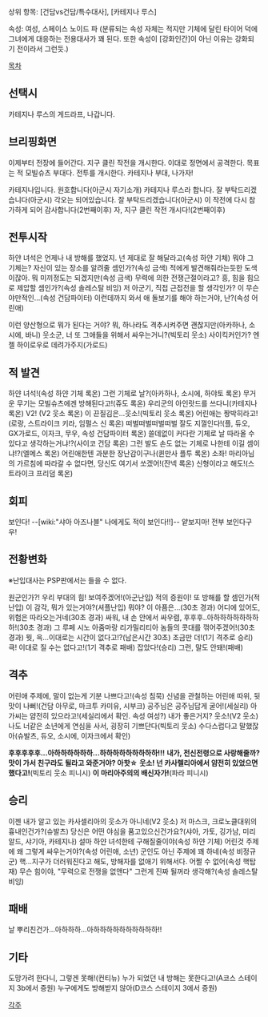 상위 항목: [건담vs건담/특수대사], [카테지나 루스]


속성: 여성, 스페이스 노이드 파
(분류되는 속성 자체는 적지만 기체에 달린 타이어 덕에 그녀에게 대응하는 전용대사가 꽤 된다. 또한 속성이 [강화인간]이 아닌 이유는 강화되기 전이라서 그런듯.)

[[목차]]

== 선택시 ==
카테지나 루스의 게드라프, 나갑니다.

== 브리핑화면 ==
이제부터 전장에 들어간다.
지구 클린 작전을 개시한다.
이대로 정면에서 공격한다. 목표는 적 모빌슈츠 부대다.
전투를 개시한다. 카테지나 부대, 나가자!

카테지나입니다. 원호합니다(아군시 자기소개)
카테지나 루스라 합니다. 잘 부탁드리겠습니다(아군시)
각오는 되어있습니다. 잘 부탁드리겠습니다(아군시)
이 작전에 다시 참가하게 되어 감사합니다(2번째이후)
자, 지구 클린 작전 개시다!(2번째이후)

== 전투시작 ==
하얀 녀석은 언제나 내 방해를 했었지. 넌 제대로 잘 해달라고(속성 하얀 기체)
뭐야 그 기체는? 자신이 있는 장소를 알려줄 셈인가?(속성 금색)
적에게 발견해줘라는듯한 도색이잖아. 뭐 미끼정도는 되겠지만(속성 금색)
무력에 의한 전쟁근절이라고? 흥, 힘을 힘으로 제압할 셈인가?(속성 솔레스탈 비잉)
저 아군기, 직접 근접전을 할 생각인가? 이 무슨 야만적인...(속성 건담파이터)
이런데까지 와서 애 돌보기를 해야 하는거야, 난?(속성 어린애)

이런 양산형으로 뭐가 된다는 거야? 뭐, 하나라도 격추시켜주면 괜찮지만(아카하나, 소시에, 바니)
웃소군, 너 또 그애들을 위해서 싸우는거니?(빅토리 웃소)
사이킥커인가? 엔젤 하이로우로 데려가주지(가로드)

== 적 발견 ==
하얀 녀석!(속성 하얀 기체 록온)
그런 기체로 날?(아카하나, 소시에, 하야토 록온)
무거운 무기는 모빌슈츠에겐 방해된다고!(쥬도 록온)
우리군의 아인랏드를 쓰다니(카테지나 록온)
V2! (V2 웃소 록온)
이 끈질김은...웃소!(빅토리 웃소 록온)
어린애는 짱박히라고!(로랑, 스트라이크 키라, 임펄스 신 록온)
떠벌떠벌떠벌떠벌 잘도 지껄인다!(플, 듀오, GX가로드, 이자크, 무우, 속성 건담파이터 록온)
쓸데없이 커다란 기체로 날 따라올 수 있다고 생각하는거냐!?(사이코 건담 록온)
그런 발도 손도 없는 기체로 나한테 이길 셈이냐!?(엘메스 록온)
어린애한텐 과분한 장난감이구나(퀸만사 플투 록온)
소좌! 마리아님의 가르침에 따라갈 수 없다면, 당신도 여기서 쏘겠어!(잔넥 록온)
신형이라고 해도!(스트라이크 프리덤 록온)

== 회피 ==
보인다! --[wiki:"샤아 아즈나블" 나에게도 적이 보인다!!]--
얕보지마!
전부 보인다구우!

== 전황변화 ==
※난입대사는 PSP판에서는 들을 수 없다.

원군인가?! 우리 부대의 힘! 보여주겠어!(아군난입)
적의 증원이! 또 방해를 할 셈인가(적난입)
이 감각, 뭐가 있는거야?(셔플난입)
뭐야? 이 아픔은...(30초 경과)
어디에 있어도, 위험은 따라오는거네(30초 경과)
싸워, 내 손 안에서 싸우렴, 후후후..아하하하하하하하하!(30초 경과)
그 루페 시노 아줌마랑 리가밀리티아 놈들의 콧대를 꺾어주겠어!(30초 경과)
뭣, 윽...이대로는 시간이 없다고!?(남은시간 30초)
조금만 더!(1기 격추로 승리)
큭! 이대로 질 수는 없다고!(1기 격추로 패배)
잡았다!(승리)
그런, 말도 안돼!(패배)

== 격추 ==
어린애 주제에, 말이 없는게 기분 나쁘다고!(속성 침묵)
신념을 관철하는 어린애 따위, 뒷맛이 나뻐!(건담 아무로, 마크투 카미유, 시부크)
공주님은 공주님답게 굴어!(세실리)
아가씨는 얌전히 있으라고!(세실리에서 확인. 속성 여성?)
내가 좋은거지? 웃소!(V2 웃소)
나도 너같은 소년에게 연심을 사서, 굉장히 기쁘단다(빅토리 웃소)
수다스럽다고 말했잖아(슈발츠, 듀오, 소시에, 이자크에서 확인)

'''후후후후후...아하하하하하하...하하하하하하하하하!!!'''
'''내가, 전신전령으로 사랑해줄까?'''
'''맛이 가서 친구라도 될라고 와준거야? 아핫☆'''
'''웃소! 넌 카사렐리아에서 얌전히 있었으면 했다고!'''(빅토리 웃소 피니시)
'''이 마리아주의의 배신자가!'''(파라 피니시)

== 승리 ==
이젠 내가 알고 있는 카사셀리아의 웃소가 아니네(V2 웃소)
저 마스크, 크로노클대위의 흉내인건가?(슈발츠)
당신은 어떤 야심을 품고있으신건가요?(샤아, 가토, 깅가남, 미리알드, 샤기아, 카테지나)
설마 하얀 녀석한테 구해질줄이야(속성 하얀 기체)
어린것 주제에 왜 그렇게 싸우는거야?(속성 어린애, 소년)
군인도 아닌 주제에 꽤 하네(속성 비정규군)
핵...지구가 더러워진다고 해도, 방해자를 없애기 위해서다. 어쩔 수 없어(속성 핵탑재)
무슨 힘이야, "무력으로 전쟁을 없앤다" 그런게 진짜 될꺼라 생각해?(속성 솔레스탈 비잉)

== 패배 ==
날 뿌리친건가...아하하하...아하하하하하하하하하하!!

== 기타 ==
도망가려 한다니, 그렇겐 못해!(컨티뉴)
누가 되었던 내 방해는 못한다고!(A코스 스테이지 3b에서 증원)
누구에게도 방해받지 않아(D코스 스테이지 3에서 증원)

[[각주]]
